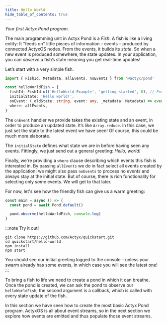 ```yaml
---
title: Hello World
hide_table_of_contents: true
---
```


_Your first Actyx Pond program._

The main programming unit in Actyx Pond is a _Fish_. A fish is like a living entity: It
"feeds on" little pieces of information – events – produced by connected ActyxOS nodes. From the
events, it builds its _state_. So when a new event is produced somewhere, the state updates. In your
application, you can _observe_ a fish’s state meaning you get real-time updates!

Let’s start with a very simple fish.

```typescript
import { FishId, Metadata, allEvents, noEvents } from '@actyx/pond'

const helloWorldFish = {
  fishId: FishId.of('HelloWorld-Example', 'getting-started', 0), // For caching
  initialState: 'Hello world!',
  onEvent: (_oldState: string, event: any, _metadata: Metadata) => event,
  where: allEvents,
}
```

The `onEvent` handler we provide takes the existing state and an event, in order to produce an
updated state. It’s like `Array.reduce`. In this case, we just set the state to the latest event we
have seen! Of course, this could be much more elaborate.

The `initialState` defines what state we are in before having seen any events. Fittingly, we just
send out a general greeting: _Hello, world!_

Finally, we're providing a `where` clause describing which events this fish is interested in. By
passing `allEvents` we do in fact select all events created by the application; we might also pass
`noEvents` to process no events and always stay at the initial state. But of course, there is
rich functionality for selecting only _some_ events. We will get to that later.

For now, let's see how the friendly fish can give us a warm greeting:

```typescript
const main = async () => {
  const pond = await Pond.default()

  pond.observe(helloWorldFish, console.log)
}
```

:::note Try it out!

```text
git clone https://github.com/Actyx/quickstart.git
cd quickstart/hello-world
npm install
npm start
```

You should see our initial greeting logged to the console – unless your swarm already has some events, in
which case you will see the latest one!
:::

To bring a fish to life we need to create a pond in which it can breathe.
Once the pond is created, we can ask the pond to observe our `helloWorldFish`; the second argument is a callback, which
is called with every state update of the fish.

In this section we have seen how to create the most basic Actyx Pond program.
ActyxOS is all about event streams, so in the next section we explore how events are emitted and thus populate those event streams.


<NPS />
